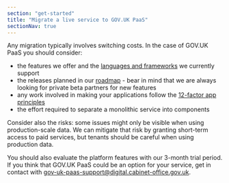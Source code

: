 ```yaml
---
section: "get-started"
title: "Migrate a live service to GOV.UK PaaS"
sectionNav: true
---
```


Any migration typically involves switching costs. In the case of GOV.UK PaaS you should consider:

-   the features we offer and the [languages and frameworks](https://docs.cloud.service.gov.uk/before_you_start.html#before-you-start) we currently support
-   the releases planned in our [roadmap](/roadmap) - bear in mind that we are always looking for private beta partners for new features
-   any work involved in making your applications follow the [12-factor app principles](https://12factor.net/)
-   the effort required to separate a monolithic service into components

Consider also the risks: some issues might only be visible when using production-scale data. We can mitigate that risk by granting short-term access to paid services, but tenants should be careful when using production data.

You should also evaluate the platform features with our 3-month trial period. If you think that GOV.UK PaaS could be an option for your service, get in contact with [gov-uk-paas-support@digital.cabinet-office.gov.uk](mailto:gov-uk-paas-support@digital.cabinet-office.gov.uk).
